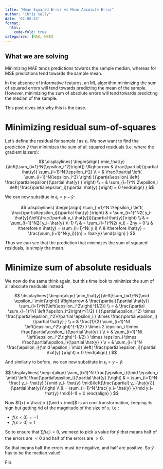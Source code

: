 ```yaml
---
title: "Mean Squared Error vs Mean Absolute Error"
author: "Chris Kelly"
date: '02-08-24'
format:
  html:
    code-fold: true
categories: [MAE, MSE]
---
```


::: {.callout-tip}
## What we are solving
Minimizing MAE tends predictions towards the sample median, whereas for MSE predictions tend towards the sample mean. 
:::

In the absence of informative features, an ML algorithm minimizing the sum of squared errors will tend towards predicting the mean of the sample. However, minimizing the sum of absolute errors will tend towards predicting the median of the sample.

This post dives into why this is the case.

# Minimizing residual sum-of-squares

Let's define the residual for sample $i$ as $\epsilon_i$. We now want to find the prediction $\hat{y}$ that minimizes the sum of all squared residuals (i.e. where the gradient is zero):

$$
\displaylines{
\begin{align}
\min_\hat{y}{\left[\sum_{i=1}^N{\epsilon_i^2}\right]}
\Rightarrow &
\frac{\partial}{\partial \hat{y}} \sum_{i=1}^N{\epsilon_i^2} \\ = &
\frac{\partial \left( \sum_{i=1}^N{\epsilon_i^2} \right) }{\partial\epsilon} 
\left( \frac{\partial\epsilon}{\partial \hat{y} } \right) \\ = &
\sum_{i=1}^N 2\epsilon_i \left( \frac{\partial\epsilon_i}{\partial \hat{y} }\right) = 0
\end{align}
}
$$

We can now substitue in $\epsilon_i = y - \hat{y}$:

$$
\displaylines{
\begin{align}
\sum_{i=1}^N 2\epsilon_i \left( \frac{\partial\epsilon_i}{\partial \hat{y} }\right) & 
= \sum_{i=1}^N2( y_i- \hat{y})\left(\frac{\partial( y_i-\hat{y})}{\partial \hat{y}}\right) \\  & 
= \sum_{i=1}^N2( y_i- \hat{y} )(-1) \\ &
= \sum_{i=1}^N2( y_i) - 2ny = 0 \\ & 
\therefore n \hat{y} = \sum_{i=1}^N( y_i) \\ & 
\therefore \hat{y} = \frac{\sum_{i=1}^N{y_i}}{n} = \bar{y}
\end{align}
}
$$

Thus we can see that the prediction that minimizes the sum of squared residuals, is simply the mean.

# Minimize sum of absolute residuals

We now do the same think again, but this time look to minimize the sum of all absolute residuals instead.

$$
\displaylines{
\begin{align}
\min_\hat{y}{\left[\sum_{i=1}^N{\mid \epsilon_i \mid}\right]}
\Rightarrow &
\frac{\partial}{\partial \hat{y}} \sum_{i=1}^N{\left(\epsilon_i^2\right)^{1/2}} \\ = &
\frac{\partial \sum_{i=1}^N{ \left(\epsilon_i^2\right)^{1/2} } }{\partial\epsilon_i^2}
\times \frac{\partial\epsilon_i^2}{\partial \epsilon_i }
\times \frac{\partial\epsilon_i}{\partial \hat{y} }  \\ = &
\frac{1}{2} \sum_{i=1}^N{ \left(\epsilon_i^2\right)^{-1/2} }
\times 2 \epsilon_i
\times \frac{\partial\epsilon_i}{\partial \hat{y} }  \\ = &
\sum_{i=1}^N{ \left(\epsilon_i^2\right)^{-1/2} } \times \epsilon_i
\times \frac{\partial\epsilon_i}{\partial \hat{y} }  \\ = &
\sum_{i=1}^N \frac{\epsilon_i}{\mid \epsilon_i \mid} \left( \frac{\partial\epsilon_i}{\partial \hat{y} }\right) = 0
\end{align}
}
$$

And similarly to before, we can now substitute in $\epsilon_i = y - \hat{y}$:

$$
\displaylines{
\begin{align}
\sum_{i=1}^N \frac{\epsilon_i}{\mid \epsilon_i \mid} \left( \frac{\partial\epsilon_i}{\partial \hat{y} }\right) & 
= \sum_{i=1}^N \frac{ y_i- \hat{y} }{\mid y_i- \hat{y} \mid}\left(\frac{\partial( y_i-\hat{y})}{\partial \hat{y}}\right) \\  & 
= \sum_{i=1}^N \frac{ y_i- \hat{y} }{\mid y_i- \hat{y} \mid}(-1) = 0
\end{align}
}
$$

Now $f(x) = \frac{ x }{\mid x \mid}$ is an cool transformation, keeping its sign but getting rid of the magnitude of the size of $x$, i.e.:

* $f(x < 0) = -1$
* $f(x > 0) = 1$

So to ensure that $\sum f(\epsilon_i)=0$, we need to pick a value for $\hat{y}$ that means half of the errors are $<0$ and half of the errors are $>0$.

So that means half the errors must be negative, and half are positive. So $\hat{y}$ has to be the median value!

Fin.